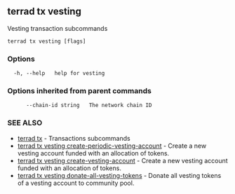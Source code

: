 ## terrad tx vesting

Vesting transaction subcommands

```
terrad tx vesting [flags]
```

### Options

```
  -h, --help   help for vesting
```

### Options inherited from parent commands

```
      --chain-id string   The network chain ID
```

### SEE ALSO

* [terrad tx](terrad_tx.md)	 - Transactions subcommands
* [terrad tx vesting create-periodic-vesting-account](terrad_tx_vesting_create-periodic-vesting-account.md)	 - Create a new vesting account funded with an allocation of tokens.
* [terrad tx vesting create-vesting-account](terrad_tx_vesting_create-vesting-account.md)	 - Create a new vesting account funded with an allocation of tokens.
* [terrad tx vesting donate-all-vesting-tokens](terrad_tx_vesting_donate-all-vesting-tokens.md)	 - Donate all vesting tokens of a vesting account to community pool.


